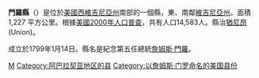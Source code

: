 {{Otheruses|門羅縣|subject=美國西維吉尼亞州的一個縣|other=同名的縣}}
{{Infobox U.S. County|
 county  = 門羅縣 |
 state = 西維吉尼亞州 |
 en county  = Monroe County |
 en state = West Virginia |
 seal = |
 map = Map of West Virginia highlighting Monroe County.svg |
 map size = 225 |
 founded = 1799 |
 seat = [[Union,_West_Virginia|Union]] | 
 area_total_sq_mi =474 |
 area_land_sq_mi =474 |
 area_water_sq_mi =0 |
 area percentage = 0.06% |
 census yr = 2000 |
 pop = 14583 |
 density_km2 =12 |
 web = |
|}}
'''門羅縣'''（{{lang-en|Monroe County}}）是位於[[美國|美國]][[西維吉尼亞州|西維吉尼亞州]]南部的一個縣，東、南鄰[[維吉尼亞州|維吉尼亞州]]。面積1,227 平方公里。根據[[2000年美国人口普查|美國2000年人口普查]]，共有人口14,583人。縣治[[猶尼昂_(西維吉尼亞州)|猶尼昂]] (Union)。

成立於1799年1月14日。縣名是紀念第五任總統[[詹姆斯·門羅|詹姆斯·門羅]]。
{{Authority control}}
{{WestVirginia-stub}}

[[Category:西弗吉尼亚州行政区划|M]]
[[Category:阿巴拉契亚地区的县|Category:阿巴拉契亚地区的县]]
[[Category:以詹姆斯·门罗命名的美国县份|Category:以詹姆斯·门罗命名的美国县份]]